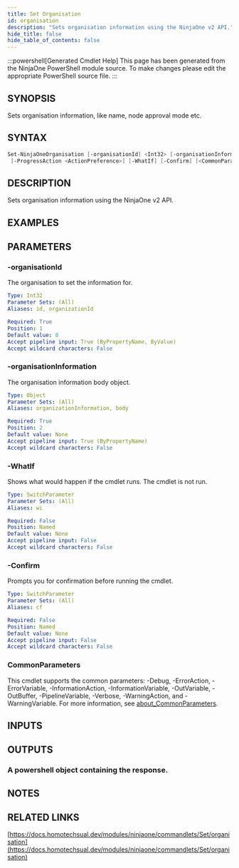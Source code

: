 ```yaml
---
title: Set Organisation
id: organisation
description: "Sets organisation information using the NinjaOne v2 API."
hide_title: false
hide_table_of_contents: false
---
```


:::powershell[Generated Cmdlet Help]
This page has been generated from the NinjaOne PowerShell module source. To make changes please edit the appropriate PowerShell source file.
:::

## SYNOPSIS

Sets organisation information, like name, node approval mode etc.

## SYNTAX

```powershell
Set-NinjaOneOrganisation [-organisationId] <Int32> [-organisationInformation] <Object>
 [-ProgressAction <ActionPreference>] [-WhatIf] [-Confirm] [<CommonParameters>]
```

## DESCRIPTION

Sets organisation information using the NinjaOne v2 API.

## EXAMPLES

## PARAMETERS

### -organisationId

The organisation to set the information for.

```yaml
Type: Int32
Parameter Sets: (All)
Aliases: id, organizationId

Required: True
Position: 1
Default value: 0
Accept pipeline input: True (ByPropertyName, ByValue)
Accept wildcard characters: False
```

### -organisationInformation

The organisation information body object.

```yaml
Type: Object
Parameter Sets: (All)
Aliases: organizationInformation, body

Required: True
Position: 2
Default value: None
Accept pipeline input: True (ByPropertyName)
Accept wildcard characters: False
```

### -WhatIf

Shows what would happen if the cmdlet runs.
The cmdlet is not run.

```yaml
Type: SwitchParameter
Parameter Sets: (All)
Aliases: wi

Required: False
Position: Named
Default value: None
Accept pipeline input: False
Accept wildcard characters: False
```

### -Confirm

Prompts you for confirmation before running the cmdlet.

```yaml
Type: SwitchParameter
Parameter Sets: (All)
Aliases: cf

Required: False
Position: Named
Default value: None
Accept pipeline input: False
Accept wildcard characters: False
```

### CommonParameters

This cmdlet supports the common parameters: -Debug, -ErrorAction, -ErrorVariable, -InformationAction, -InformationVariable, -OutVariable, -OutBuffer, -PipelineVariable, -Verbose, -WarningAction, and -WarningVariable. For more information, see [about_CommonParameters](http://go.microsoft.com/fwlink/?LinkID=113216).

## INPUTS


## OUTPUTS

### A powershell object containing the response.

## NOTES

## RELATED LINKS

[https://docs.homotechsual.dev/modules/ninjaone/commandlets/Set/organisation](https://docs.homotechsual.dev/modules/ninjaone/commandlets/Set/organisation)
